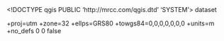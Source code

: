 <!DOCTYPE qgis PUBLIC 'http://mrcc.com/qgis.dtd' 'SYSTEM'>
<qgis version="3.38.1-Grenoble">
  <identifier></identifier>
  <parentidentifier></parentidentifier>
  <language></language>
  <type>dataset</type>
  <title></title>
  <abstract></abstract>
  <contact>
    <name></name>
    <organization></organization>
    <position></position>
    <voice></voice>
    <fax></fax>
    <email></email>
    <role></role>
  </contact>
  <links/>
  <dates/>
  <fees></fees>
  <encoding></encoding>
  <crs>
    <spatialrefsys nativeFormat="Wkt">
      <wkt></wkt>
      <proj4>+proj=utm +zone=32 +ellps=GRS80 +towgs84=0,0,0,0,0,0,0 +units=m +no_defs</proj4>
      <srsid>0</srsid>
      <srid>0</srid>
      <authid></authid>
      <description></description>
      <projectionacronym></projectionacronym>
      <ellipsoidacronym></ellipsoidacronym>
      <geographicflag>false</geographicflag>
    </spatialrefsys>
  </crs>
  <extent>
    <spatial minz="0" maxy="0" minx="0" maxz="0" crs="" dimensions="2" miny="0" maxx="0"/>
    <temporal>
      <period>
        <start></start>
        <end></end>
      </period>
    </temporal>
  </extent>
</qgis>

